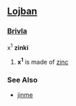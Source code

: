 ==[[Lojban]]==
===[[Brivla]]===
x<sup>1</sup> '''zinki'''

#'''x<sup>1</sup>''' is made of [[zinc]]
===See Also===
*[[jinme]]